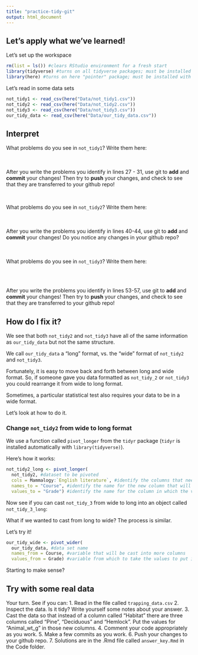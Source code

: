 ```yaml
---
title: "practice-tidy-git"
output: html_document
---
```


## Let's apply what we've learned!

Let's set up the workspace

```r
rm(list = ls()) #clears RStudio environment for a fresh start
library(tidyverse) #turns on all tidyverse packages; must be installed with install.packages("tidyverse) first time
library(here) #turns on here "pointer" package; must be installed with install.packages("here") first time
```

Let's read in some data sets

```r
not_tidy1 <- read_csv(here("Data/not_tidy1.csv"))
not_tidy2 <- read_csv(here("Data/not_tidy2.csv"))
not_tidy3 <- read_csv(here("Data/not_tidy3.csv"))
our_tidy_data <- read_csv(here("Data/our_tidy_data.csv"))
```

## Interpret
What problems do you see in `not_tidy1`? Write them here:





\
\
After you write the problems you identify in lines 27 - 31, use git to **add** and **commit** your changes!
Then try to **push** your changes, and check to see that they are transferred to your github repo!

\

What problems do you see in `not_tidy2`? Write them here:





\
\
After you write the problems you identify in lines 40-44, use git to **add** and **commit** your changes!
Do you notice any changes in your github repo?

\
\
What problems do you see in `not_tidy3`? Write them here:





\
\

After you write the problems you identify in lines 53-57, use git to **add** and **commit** your changes!
Then try to **push** your changes, and check to see that they are transferred to your github repo!
\

## How do I fix it?
We see that both `not_tidy2` and `not_tidy3` have all of the same information as
`our_tidy_data` but not the same structure.

We call `our_tidy_data` a "long" format, vs. the "wide" format of `not_tidy2` and `not_tidy3`.

Fortunately, it is easy to move back and forth between long and wide format.
So, if someone gave you data formatted as `not_tidy_2` or `not_tidy3` you could rearrange it from wide to long format.

Sometimes, a particular statistical test also requires your data to be in a wide format. 

Let's look at how to do it.

### Change `not_tidy2` from wide to long format

We use a function called `pivot_longer` from the `tidyr` package (`tidyr` is installed automatically with `library(tidyverse)`).

Here's how it works:

```r
not_tidy2_long <- pivot_longer(
  not_tidy2, #dataset to be pivoted
  cols = Mammalogy:`English literature`, #identify the columns that need to be cast
  names_to = "Course", #identify the name for the new column that will take all the course names
  values_to = "Grade") #identify the name for the column in which the values will be stored)
```

Now see if you can cast `not_tidy_3` from wide to long into an object called `not_tidy_3_long`:



What if we wanted to cast from long to wide? The process is similar.

Let's try it!

```r
our_tidy_wide <- pivot_wider(
  our_tidy_data, #data set name
  names_from = Course, #variable that will be cast into more columns
  values_from = Grade) #variable from which to take the values to put in the new columns
```

Starting to make sense?

## Try with some real data
Your turn. See if you can:
1. Read in the file called `trapping_data.csv` 
2. Inspect the data. Is it tidy? Write yourself some notes about your answer.
3. Cast the data so that instead of a column called "Habitat" there are three columns called "Pine", "Deciduous" and "Hemlock". Put the values for "Animal_wt_g" in those new columns.
4. Comment your code appropriately as you work.
5. Make a few commits as you work.
6. Push your changes to your github repo.
7. Solutions are in the .Rmd file called `answer_key.Rmd` in the Code folder.